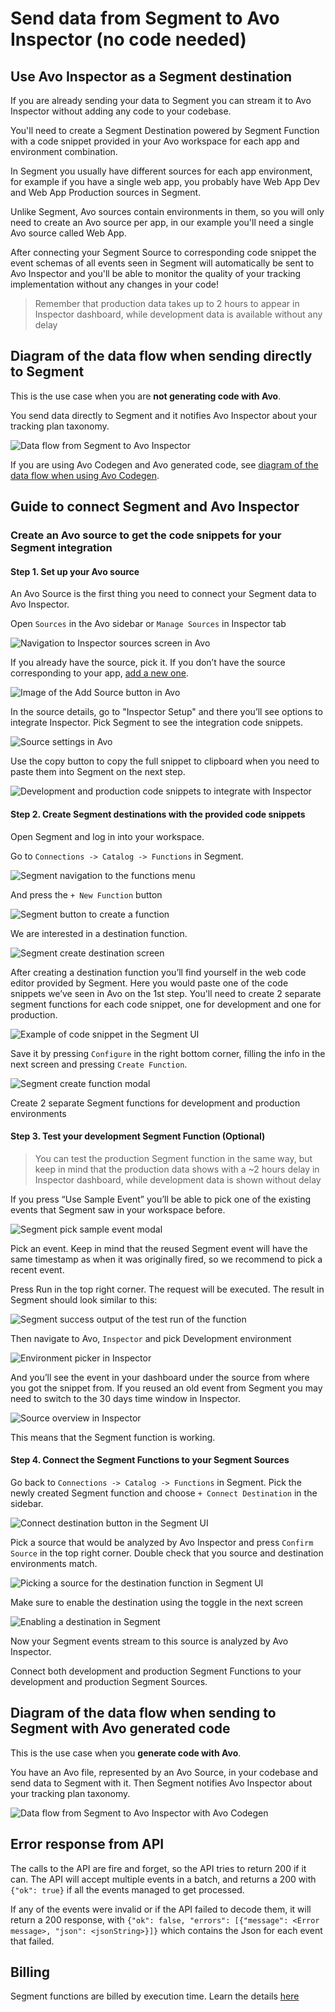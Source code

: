 # Send data from Segment to Avo Inspector (no code needed)

## Use Avo Inspector as a Segment destination

If you are already sending your data to Segment you can stream it to Avo Inspector without adding any code to your codebase.

You'll need to create a Segment Destination powered by Segment Function with a code snippet provided in your Avo workspace for each app and environment combination.

In Segment you usually have different sources for each app environment, for example if you have a single web app, you probably have Web App Dev and Web App Production sources in Segment.

Unlike Segment, Avo sources contain environments in them, so you will only need to create an Avo source per app, in our example you'll need a single Avo source called Web App.

After connecting your Segment Source to corresponding code snippet the event schemas of all events seen in Segment will automatically be sent to Avo Inspector and you'll be able to monitor the quality of your tracking implementation without any changes in your code!

> Remember that production data takes up to 2 hours to appear in Inspector dashboard, while development data is available without any delay

## Diagram of the data flow when sending directly to Segment

This is the use case when you are **not generating code with Avo**.

You send data directly to Segment and it notifies Avo Inspector about your tracking plan taxonomy.

![Data flow from Segment to Avo Inspector](/images/chart-segment-to-inspector.png)

If you are using Avo Codegen and Avo generated code, see [diagram of the data flow when using Avo Codegen](#diagram-of-the-data-flow-when-sending-to-segment-with-avo-generated-code).

## Guide to connect Segment and Avo Inspector

### Create an Avo source to get the code snippets for your Segment integration

#### Step 1. Set up your Avo source

An Avo Source is the first thing you need to connect your Segment data to Avo Inspector.

Open `Sources` in the Avo sidebar or `Manage Sources` in Inspector tab

![Navigation to Inspector sources screen in Avo](/images/workspace/nav-inspector-sources-highlighted.png)

If you already have the source, pick it. If you don’t have the source corresponding to your app, [add a new one](/inspector/inspector-overview#configuring-sources).

![Image of the Add Source button in Avo](/images/add-source.png)

In the source details, go to "Inspector Setup" and there you’ll see options to integrate Inspector. Pick Segment to see the integration code snippets.

![Source settings in Avo](/images/guide-segment-to-inspector/source-setup.png)

Use the copy button to copy the full snippet to clipboard when you need to paste them into Segment on the next step.

![Development and production code snippets to integrate with Inspector](/images/guide-segment-to-inspector/code-snippets.png)

#### Step 2. Create Segment destinations with the provided code snippets

Open Segment and log in into your workspace.

Go to `Connections -> Catalog -> Functions` in Segment.

![Segment navigation to the functions menu](/images/guide-segment-to-inspector/segment-functions-menu.png)

And press the `+ New Function` button

![Segment button to create a function](/images/guide-segment-to-inspector/segment-new-function-button.png)

We are interested in a destination function.

![Segment create destination screen](/images/guide-segment-to-inspector/segment-create-destination-function.png)

After creating a destination function you’ll find yourself in the web code editor provided by Segment.
Here you would paste one of the code snippets we’ve seen in Avo on the 1st step. You'll need to create 2 separate segment functions for each code snippet, one for development and one for production.

![Example of code snippet in the Segment UI](/images/guide-segment-to-inspector/code-snippet-in-segment.png)

Save it by pressing `Configure` in the right bottom corner, filling the info in the next screen and pressing `Create Function`.

![Segment create function modal](/images/guide-segment-to-inspector/create-function.png)

Create 2 separate Segment functions for development and production environments

#### Step 3. Test your development Segment Function (Optional)

> You can test the production Segment function in the same way, but keep in mind that the production data shows with a ~2 hours delay in Inspector dashboard, while development data is shown without delay

If you press “Use Sample Event” you’ll be able to pick one of the existing events that Segment saw in your workspace before.

![Segment pick sample event modal](/images/guide-segment-to-inspector/use-sample-event.png)

Pick an event. Keep in mind that the reused Segment event will have the same timestamp as when it was originally fired, so we recommend to pick a recent event.

Press Run in the top right corner. The request will be executed. The result in Segment should look similar to this:

![Segment success output of the test run of the function](/images/guide-segment-to-inspector/segment-output-success.png)

Then navigate to Avo, `Inspector` and pick Development environment

![Environment picker in Inspector](/images/guide-segment-to-inspector/inspector-development-env.png)

And you’ll see the event in your dashboard under the source from where you got the snippet from. If you reused an old event from Segment you may need to switch to the 30 days time window in Inspector.

![Source overview in Inspector](/images/guide-segment-to-inspector/source-in-inspector.png)

This means that the Segment function is working.

#### Step 4. Connect the Segment Functions to your Segment Sources

Go back to `Connections -> Catalog -> Functions` in Segment. Pick the newly created Segment function and choose `+ Connect Destination` in the sidebar.

![Connect destination button in the Segment UI](/images/guide-segment-to-inspector/segment-connect-destination.png)

Pick a source that would be analyzed by Avo Inspector and press `Confirm Source` in the top right corner. Double check that you source and destination environments match.

![Picking a source for the destination function in Segment UI](/images/guide-segment-to-inspector/segment-pick-source-for-function.png)

Make sure to enable the destination using the toggle in the next screen

![Enabling a destination in Segment](/images/guide-segment-to-inspector/segment-destination-toggle.png)

Now your Segment events stream to this source is analyzed by Avo Inspector.

Connect both development and production Segment Functions to your development and production Segment Sources.

## Diagram of the data flow when sending to Segment with Avo generated code

This is the use case when you **generate code with Avo**.

You have an Avo file, represented by an Avo Source, in your codebase and send data to Segment with it. Then Segment notifies Avo Inspector about your tracking plan taxonomy.

![Data flow from Segment to Avo Inspector with Avo Codegen](/images/chart-avo-to-segment-to-inspector.png)

## Error response from API

The calls to the API are fire and forget, so the API tries to return 200 if it can.
The API will accept multiple events in a batch, and returns a 200 with `{"ok": true}` if all the events managed to get processed.

If any of the events were invalid or if the API failed to decode them, it will return a 200 response, with
`{"ok": false, "errors": [{"message": <Error message>, "json": <jsonString>}]}` which contains the Json for each event that failed.

## Billing

Segment functions are billed by execution time. Learn the details [here](https://segment.com/docs/connections/functions/usage/)

